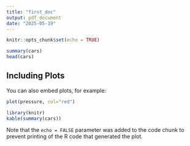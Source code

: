 ```yaml
---
title: "first_doc"
output: pdf_document
date: "2025-05-19"
---
```


```r
knitr::opts_chunk$set(echo = TRUE)
```


```r
summary(cars)
head(cars)
```

## Including Plots

You can also embed plots, for example:

```r
plot(pressure, col="red")
```
```r
library(knitr)
kable(summary(cars))
```

Note that the `echo = FALSE` parameter was added to the code chunk to prevent printing of the R code that generated the plot.
